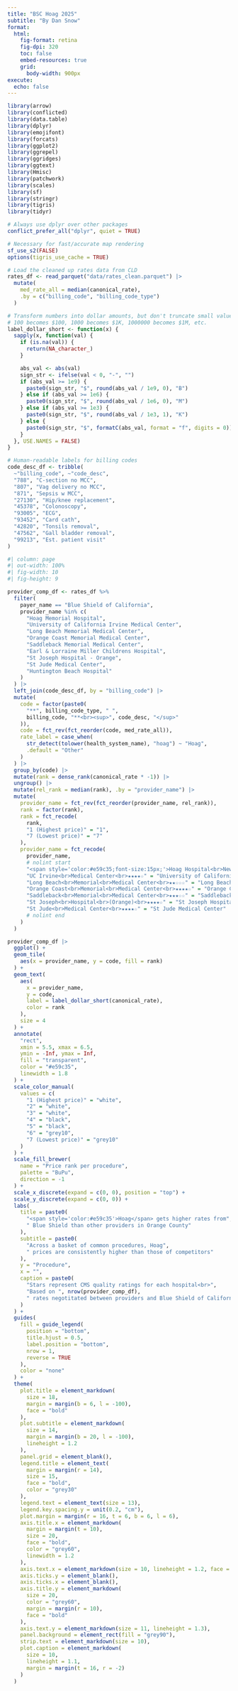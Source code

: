 ```yaml
---
title: "BSC Hoag 2025"
subtitle: "By Dan Snow"
format:
  html:
    fig-format: retina
    fig-dpi: 320
    toc: false
    embed-resources: true
    grid:
      body-width: 900px
execute:
  echo: false
---
```


```r
library(arrow)
library(conflicted)
library(data.table)
library(dplyr)
library(emojifont)
library(forcats)
library(ggplot2)
library(ggrepel)
library(ggridges)
library(ggtext)
library(Hmisc)
library(patchwork)
library(scales)
library(sf)
library(stringr)
library(tigris)
library(tidyr)

# Always use dplyr over other packages
conflict_prefer_all("dplyr", quiet = TRUE)

# Necessary for fast/accurate map rendering
sf_use_s2(FALSE)
options(tigris_use_cache = TRUE)
```

```r
# Load the cleaned up rates data from CLD
rates_df <- read_parquet("data/rates_clean.parquet") |>
  mutate(
    med_rate_all = median(canonical_rate),
    .by = c("billing_code", "billing_code_type")
  )

# Transform numbers into dollar amounts, but don't truncate small values e.g.
# 100 becomes $100, 1000 becomes $1K, 1000000 becomes $1M, etc.
label_dollar_short <- function(x) {
  sapply(x, function(val) {
    if (is.na(val)) {
      return(NA_character_)
    }

    abs_val <- abs(val)
    sign_str <- ifelse(val < 0, "-", "")
    if (abs_val >= 1e9) {
      paste0(sign_str, "$", round(abs_val / 1e9, 0), "B")
    } else if (abs_val >= 1e6) {
      paste0(sign_str, "$", round(abs_val / 1e6, 0), "M")
    } else if (abs_val >= 1e3) {
      paste0(sign_str, "$", round(abs_val / 1e3, 1), "K")
    } else {
      paste0(sign_str, "$", formatC(abs_val, format = "f", digits = 0))
    }
  }, USE.NAMES = FALSE)
}

# Human-readable labels for billing codes
code_desc_df <- tribble(
  ~"billing_code", ~"code_desc",
  "788", "C-section no MCC",
  "807", "Vag delivery no MCC",
  "871", "Sepsis w MCC",
  "27130", "Hip/knee replacement",
  "45378", "Colonoscopy",
  "93005", "ECG",
  "93452", "Card cath",
  "42820", "Tonsils removal",
  "47562", "Gall bladder removal",
  "99213", "Est. patient visit"
)
```

```r
#| column: page
#| out-width: 100%
#| fig-width: 10
#| fig-height: 9

provider_comp_df <- rates_df %>%
  filter(
    payer_name == "Blue Shield of California",
    provider_name %in% c(
      "Hoag Memorial Hospital",
      "University of California Irvine Medical Center",
      "Long Beach Memorial Medical Center",
      "Orange Coast Memorial Medical Center",
      "Saddleback Memorial Medical Center",
      "Earl & Lorraine Miller Childrens Hospital",
      "St Joseph Hospital - Orange",
      "St Jude Medical Center",
      "Huntington Beach Hospital"
    )
  ) |>
  left_join(code_desc_df, by = "billing_code") |>
  mutate(
    code = factor(paste0(
      "**", billing_code_type, " ",
      billing_code, "**<br><sup>", code_desc, "</sup>"
    )),
    code = fct_rev(fct_reorder(code, med_rate_all)),
    rate_label = case_when(
      str_detect(tolower(health_system_name), "hoag") ~ "Hoag",
      .default = "Other"
    )
  ) |>
  group_by(code) |>
  mutate(rank = dense_rank(canonical_rate * -1)) |>
  ungroup() |>
  mutate(rel_rank = median(rank), .by = "provider_name") |>
  mutate(
    provider_name = fct_rev(fct_reorder(provider_name, rel_rank)),
    rank = factor(rank),
    rank = fct_recode(
      rank,
      "1 (Highest price)" = "1",
      "7 (Lowest price)" = "7"
    ),
    provider_name = fct_recode(
      provider_name,
      # nolint start
      "<span style='color:#e59c35;font-size:15px;'>Hoag Hospital<br>Newport Beach</span><br>★★★★★" = "Hoag Memorial Hospital",
      "UC Irvine<br>Medical Center<br>★★★★☆" = "University of California Irvine Medical Center",
      "Long Beach<br>Memorial<br>Medical Center<br>★★☆☆☆" = "Long Beach Memorial Medical Center",
      "Orange Coast<br>Memorial<br>Medical Center<br>★★★★☆" = "Orange Coast Memorial Medical Center",
      "Saddleback<br>Memorial<br>Medical Center<br>★★★☆☆" = "Saddleback Memorial Medical Center",
      "St Joseph<br>Hospital<br>(Orange)<br>★★★★☆" = "St Joseph Hospital - Orange",
      "St Jude<br>Medical Center<br>★★★★☆" = "St Jude Medical Center"
      # nolint end
    )
  )

provider_comp_df |>
  ggplot() +
  geom_tile(
    aes(x = provider_name, y = code, fill = rank)
  ) +
  geom_text(
    aes(
      x = provider_name,
      y = code,
      label = label_dollar_short(canonical_rate),
      color = rank
    ),
    size = 4
  ) +
  annotate(
    "rect",
    xmin = 5.5, xmax = 6.5,
    ymin = -Inf, ymax = Inf,
    fill = "transparent",
    color = "#e59c35",
    linewidth = 1.8
  ) +
  scale_color_manual(
    values = c(
      "1 (Highest price)" = "white",
      "2" = "white",
      "3" = "white",
      "4" = "black",
      "5" = "black",
      "6" = "grey10",
      "7 (Lowest price)" = "grey10"
    )
  ) +
  scale_fill_brewer(
    name = "Price rank per procedure",
    palette = "BuPu",
    direction = -1
  ) +
  scale_x_discrete(expand = c(0, 0), position = "top") +
  scale_y_discrete(expand = c(0, 0)) +
  labs(
    title = paste0(
      "<span style='color:#e59c35'>Hoag</span> gets higher rates from",
      " Blue Shield than other providers in Orange County"
    ),
    subtitle = paste0(
      "Across a basket of common procedures, Hoag",
      " prices are consistently higher than those of competitors"
    ),
    y = "Procedure",
    x = "",
    caption = paste0(
      "Stars represent CMS quality ratings for each hospital<br>",
      "Based on ", nrow(provider_comp_df),
      " rates negotitated between providers and Blue Shield of California"
    )
  ) +
  guides(
    fill = guide_legend(
      position = "bottom",
      title.hjust = 0.5,
      label.position = "bottom",
      nrow = 1,
      reverse = TRUE
    ),
    color = "none"
  ) +
  theme(
    plot.title = element_markdown(
      size = 18,
      margin = margin(b = 6, l = -100),
      face = "bold"
    ),
    plot.subtitle = element_markdown(
      size = 14,
      margin = margin(b = 20, l = -100),
      lineheight = 1.2
    ),
    panel.grid = element_blank(),
    legend.title = element_text(
      margin = margin(r = 14),
      size = 15,
      face = "bold",
      color = "grey30"
    ),
    legend.text = element_text(size = 13),
    legend.key.spacing.y = unit(0.2, "cm"),
    plot.margin = margin(r = 16, t = 6, b = 6, l = 6),
    axis.title.x = element_markdown(
      margin = margin(t = 10),
      size = 20,
      face = "bold",
      color = "grey60",
      linewidth = 1.2
    ),
    axis.text.x = element_markdown(size = 10, lineheight = 1.2, face = "bold"),
    axis.ticks.y = element_blank(),
    axis.ticks.x = element_blank(),
    axis.title.y = element_markdown(
      size = 20,
      color = "grey60",
      margin = margin(r = 10),
      face = "bold"
    ),
    axis.text.y = element_markdown(size = 11, lineheight = 1.3),
    panel.background = element_rect(fill = "grey90"),
    strip.text = element_markdown(size = 10),
    plot.caption = element_markdown(
      size = 10,
      lineheight = 1.1,
      margin = margin(t = 16, r = -2)
    )
  )
```

